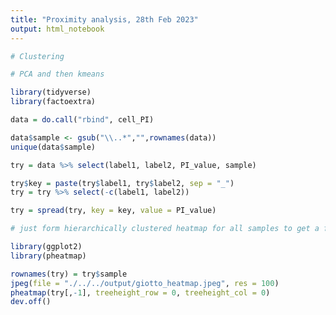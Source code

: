 ```yaml
---
title: "Proximity analysis, 28th Feb 2023"
output: html_notebook
---
```




```r
# Clustering

# PCA and then kmeans

library(tidyverse)
library(factoextra)

data = do.call("rbind", cell_PI)

data$sample <- gsub("\\..*","",rownames(data))
unique(data$sample)

try = data %>% select(label1, label2, PI_value, sample)

try$key = paste(try$label1, try$label2, sep = "_")
try = try %>% select(-c(label1, label2))

try = spread(try, key = key, value = PI_value)

# just form hierarchically clustered heatmap for all samples to get a feeling for the interactions

library(ggplot2)
library(pheatmap)

rownames(try) = try$sample
jpeg(file = "./../../output/giotto_heatmap.jpeg", res = 100)
pheatmap(try[,-1], treeheight_row = 0, treeheight_col = 0)
dev.off()

```



